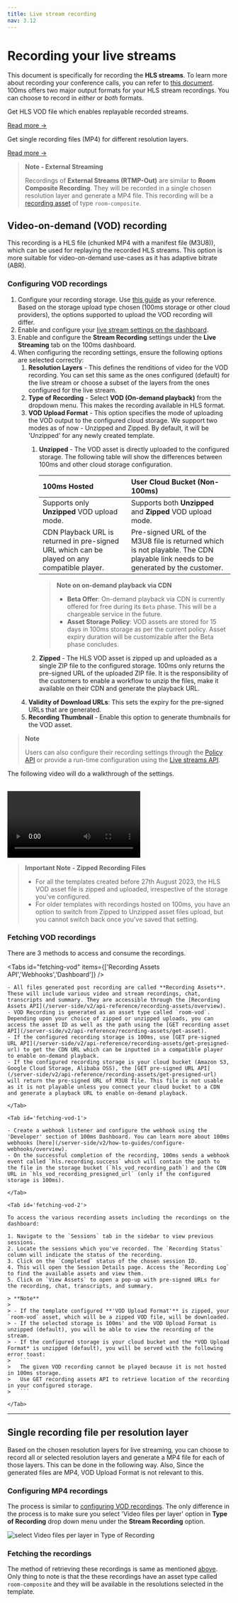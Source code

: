 ```yaml
---
title: Live stream recording
nav: 3.12
---
```


# Recording your live streams
This document is specifically for recording the **HLS streams**. To learn more about recording your conference calls, you can refer to [this document](/get-started/v2/get-started/features/recordings/overview).
100ms offers two major output formats for your HLS stream recordings. You can choose to record in *either* or *both* formats.

<FlexContainer>
<Callout icon="link" title="Video-on-demand (VOD) recording">

Get HLS VOD file which enables replayable recorded streams.

[Read more →](#video-on-demand-vod-recording)

</Callout>

<Callout icon="link" title="Single file per layer">

Get single recording files (MP4) for different resolution layers.

[Read more →](#single-recording-file-per-resolution-layer-mp4)

</Callout>
</FlexContainer>


> **Note - External Streaming**
> 
> Recordings of **External Streams (RTMP-Out)** are similar to **Room Composite Recording**. They will be recorded in a single chosen resolution layer and generate a MP4 file. This recording will be a [recording asset](/server-side/v2/api-reference/recording-assets/overview#asset-types) of type `room-composite`. 


## Video-on-demand (VOD) recording
This recording is a HLS file (chunked MP4 with a manifest file (M3U8)), which can be used for replaying the recorded HLS streams. This option is more suitable for video-on-demand use-cases as it has adaptive bitrate (ABR).

### Configuring VOD recordings

1. Configure your recording storage. Use [this guide](/get-started/v2/get-started/features/recordings/storage) as your reference. Based on the storage upload type chosen (100ms storage or other cloud providers), the options supported to upload the VOD recording will differ.
2. Enable and configure your [live stream settings on the dashboard](/get-started/v2/get-started/features/live-streaming#customize-the-stream). 
3. Enable and configure the **Stream Recording** settings under the **Live Streaming** tab on the 100ms dashboard.
4. When configuring the recording settings, ensure the following options are selected correctly:
    1. **Resolution Layers** - This defines the renditions of video for the VOD recording. You can set this same as the ones configured (default) for the live stream or choose a subset of the layers from the ones configured for the live stream. 
    2. **Type of Recording** - Select **VOD (On-demand playback)** from the dropdown menu. This makes the recording available in HLS format. 
    3. **VOD Upload Format** - This option specifies the mode of uploading the VOD output to the configured cloud storage. We support two modes as of now - Unzipped and Zipped. By default, it will be 'Unzipped' for any newly created template.
        1. **Unzipped** - The VOD asset is directly uploaded to the configured storage. The following table will show the differences between 100ms and other cloud storage configuration.

            | 100ms Hosted                                                                                 | User Cloud Bucket (Non-100ms)                                      |
            |:---------------------------------------------------------------------------------------------|:-------------------------------------------------------------------|
            | Supports only **Unzipped** VOD upload mode.                                                  | Supports both **Unzipped** and **Zipped** VOD upload mode.         |
            | CDN Playback URL is returned in pre-signed URL which can be played on any compatible player. | Pre-signed URL of the M3U8 file is returned which is not playable. The CDN playable link needs to be generated by the customer. |

            > **Note on on-demand playback via CDN**
            >
            > - **Beta Offer**: On-demand playback via CDN is currently offered for free during its `Beta` phase. This will be a chargeable service in the future.
            > - **Asset Storage Policy**: VOD assets are stored for 15 days in 100ms storage as per the current policy. Asset expiry duration will be customizable after the Beta phase concludes.
            >
        2. **Zipped** - The HLS VOD asset is zipped up and uploaded as a single ZIP file to the configured storage. 100ms only returns the pre-signed URL of the uploaded ZIP file. It is the responsibility of the customers to enable a workflow to unzip the files, make it available on their CDN and generate the playback URL.
    4. **Validity of Download URLs**: This sets the expiry for the pre-signed URLs that are generated.
    5. **Recording Thumbnail** - Enable this option to generate thumbnails for the VOD asset.

> **Note** 
>
> Users can also configure their recording settings through the [Policy API](/server-side/v2/api-reference/policy/create-template-via-api) or provide a run-time configuration using the [Live streams API](/server-side/v2/api-reference/live-streams/start-live-stream-for-room).


The following video will do a walkthrough of the settings.

<br/>
<video loop="true" controls="controls" id="vid">
    <source src="https://storage.googleapis.com/100ms-cms-prod/cms/enable_vod_recording_l_aa16608ff0/enable_vod_recording_l_aa16608ff0.mp4?updated_at=2023-08-24T07:09:42.167Z" type="video/mp4" />
</video>
<br/>


> **Important Note - Zipped Recording Files**
>
> - For all the templates created before 27th August 2023, the HLS VOD asset file is zipped and uploaded, irrespective of the storage you've configured. 
> - For older templates with recordings hosted on 100ms, you have an option to switch from Zipped to Unzipped asset files upload, but you cannot switch back once you've saved that setting.


### Fetching VOD recordings
There are 3 methods to access and consume the recordings.

<Tabs id="fetching-vod" items={['Recording Assets API','Webhooks','Dashboard']} />
    <Tab id='fetching-vod-0'>
    
    - All files generated post recording are called **Recording Assets**. These will include various video and stream recordings, chat, transcripts and summary. They are accessible through the [Recording Assets API](/server-side/v2/api-reference/recording-assets/overview).
    - VOD Recording is generated as an asset type called `room-vod`. Depending upon your choice of zipped or unzipped uploads, you can access the asset ID as well as the path using the [GET recording asset API](/server-side/v2/api-reference/recording-assets/get-asset).
    - If the configured recording storage is 100ms, use [GET pre-signed URL API](/server-side/v2/api-reference/recording-assets/get-presigned-url) to get the CDN URL which can be inputted in a compatible player to enable on-demand playback.
    - If the configured recording storage is your cloud bucket (Amazon S3, Google Cloud Storage, Alibaba OSS), the [GET pre-signed URL API](/server-side/v2/api-reference/recording-assets/get-presigned-url) will return the pre-signed URL of M3U8 file. This file is not usable as it is not playable unless you connect your cloud bucket to a CDN and generate a playback URL to enable on-demand playback.
    
    </Tab>
    
    <Tab id='fetching-vod-1'>
    
    - Create a webhook listener and configure the webhook using the 'Developer' section of 100ms Dashboard. You can learn more about 100ms webhooks [here](/server-side/v2/how-to-guides/configure-webhooks/overview).
    - On the successful completion of the recording, 100ms sends a webhook event called `hls.recording.success` which will contain the path to the file in the storage bucket (`hls_vod_recording_path`) and the CDN URL in `hls_vod_recording_presigned_url` (only if the configured storage is 100ms).
    
    </Tab>

    <Tab id='fetching-vod-2'>

    To access the various recording assets including the recordings on the dashboard:

    1. Navigate to the `Sessions` tab in the sidebar to view previous sessions.
    2. Locate the sessions which you've recorded. The `Recording Status` column will indicate the status of the recording.
    3. Click on the `Completed` status of the chosen session ID.
    4. This will open the Session Details page. Access the `Recording Log` to find the available assets and view them.
    5. Click on `View Assets` to open a pop-up with pre-signed URLs for the recording, chat, transcripts, and summary.
    
    > **Note**
    >
    > - If the template configured **'VOD Upload Format'** is zipped, your `room-vod` asset, which will be a zipped VOD file, will be downloaded. 
    > - If the selected storage is 100ms' and the VOD Upload Format is unzipped (default), you will be able to view the recording of the stream.
    > - If the configured storage is your cloud bucket and the *VOD Upload Format* is unzipped (default), you will be served with the following error toast:
    >   ```
    >   The given VOD recording cannot be played because it is not hosted in 100ms storage. 
    >   Use GET recording assets API to retrieve location of the recording in your configured storage.
    >   ```

    </Tab>

------------------------------------------------------------------------------------------------------------------------------------------------

## Single recording file per resolution layer
Based on the chosen resolution layers for live streaming, you can choose to record all or selected resolution layers and generate a MP4 file for each of those layers. This can be done in the following way. Also, Since the generated files are MP4, VOD Upload Format is not relevant to this.


### Configuring MP4 recordings
The process is similar to [configuring VOD recordings](/get-started/v2/get-started/features/recordings/live-stream-recording#configuring-vod-recordings). The only difference in the process is to make sure you select 'Video files per layer' option in **Type of Recording** drop down menu under the **Stream Recording** option.

![select Video files per layer in Type of Recording](/docs/v2/type-of-recording-dashboard.png)

### Fetching the recordings
The method of retrieving these recordings is same as mentioned [above](#fetching-vod-recordings). Only thing to note is that the these recordings have an asset type called `room-composite` and they will be available in the resolutions selected in the template.










